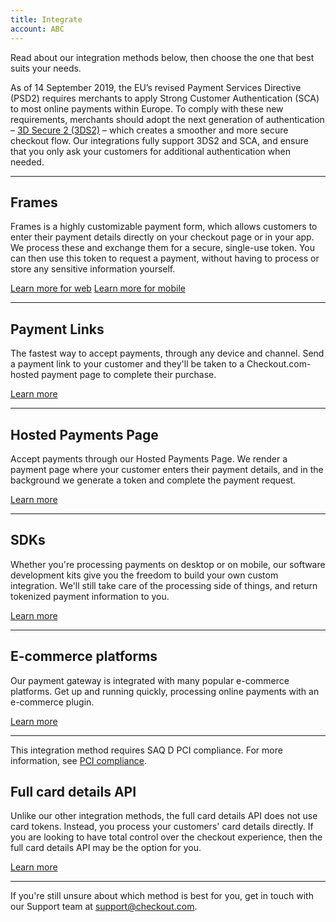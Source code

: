 ```yaml
---
title: Integrate
account: ABC
---
```


Read about our integration methods below, then choose the one that best suits your needs.

<TipBox variant="success" title="Update your integration to support SCA">

As of 14 September 2019, the EU’s revised Payment Services Directive (PSD2) requires merchants to apply Strong Customer Authentication (SCA) to most online payments within Europe. To comply with these new requirements, merchants should adopt the next generation of authentication – [3D Secure 2 (3DS2)](/risk-management/3d-secure) – which creates a smoother and more secure checkout flow. Our integrations fully support 3DS2 and SCA, and ensure that you only ask your customers for additional authentication when needed.

</TipBox>

---

## Frames

Frames is a highly customizable payment form, which allows customers to enter their payment details directly on your checkout page or in your app. We process these and exchange them for a secure, single-use token. You can then use this token to request a payment, without having to process or store any sensitive information yourself.

[Learn more for web](https://docs.checkout.com/integrate/frames)
[Learn more for mobile](https://docs.checkout.com/integrate/frames-for-android)

---

## Payment Links

The fastest way to accept payments, through any device and channel. Send a payment link to your customer and they'll be taken to a Checkout.com-hosted payment page to complete their purchase.

[Learn more](https://docs.checkout.com/integrate/payment-links)

---

## Hosted Payments Page

Accept payments through our Hosted Payments Page. We render a payment page where your customer enters their payment details, and in the background we generate a token and complete the payment request.

[Learn more](https://docs.checkout.com/integrate/hosted-payments-page)

---

## SDKs

Whether you're processing payments on desktop or on mobile, our software development kits give you the freedom to build your own custom integration. We'll still take care of the processing side of things, and return tokenized payment information to you.

[Learn more](https://docs.checkout.com/integrate/sdks)

---

## E-commerce platforms

Our payment gateway is integrated with many popular e-commerce platforms. Get up and running quickly, processing online payments with an e-commerce plugin.

[Learn more](https://docs.checkout.com/integrate/e-commerce-platforms)

---

<TipBox variant="note" >

This integration method requires SAQ D PCI compliance. For more information, see [PCI compliance](https://docs.checkout.com/risk-management/pci-compliance).

</TipBox>

## Full card details API

Unlike our other integration methods, the full card details API does not use card tokens. Instead, you process your customers' card details directly. If you are looking to have total control over the checkout experience, then the full card details API may be the option for you.

[Learn more](https://docs.checkout.com/integrate/full-card-details-api)

---

<TipBox variant="info" >

If you're still unsure about which method is best for you, get in touch with our Support team at [support@checkout.com](mailto:support@checkout.com).

</TipBox>
